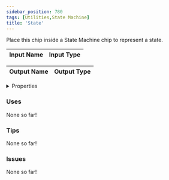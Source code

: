 ```yaml
---
sidebar_position: 780
tags: [Utilities,State Machine]
title: 'State'
---
```


Place this chip inside a State Machine chip to represent a state.




<EsbSvg />

| Input Name | Input Type |
|-----------|-----------|

| Output Name | Output Type |
|-----------|-----------|


<details>
  <summary>Properties</summary>
  <div>
    <div>
    <table>
      <thead>
        <tr>
          <th>Is beta required?</th>
          <th>❌</th>
        </tr>
        <tr>
          <th>Is this chip a trolling risk?</th>
          <th>No</th>
        </tr>
        <tr>
          <th>Is this chip a role assignment risk?</th>
          <th>No</th>
        </tr>
        <tr>
          <th>Chip UUID</th>
          <th>54fe9649-9512-4135-a6e5-9eea7d877fa5</th>
        </tr>
        <tr>
          <th>Room availability</th>
          <th>Available everywhere</th>
        </tr>
      </thead>
    </table>
    </div>
  </div>
</details>

### Uses

None so far!

### Tips

None so far!

### Issues

None so far!